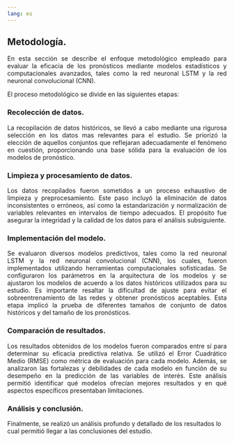 ```yaml
---
lang: es
---
```


## Metodología.

::: {style="text-align: justify"}
En esta sección se describe el enfoque metodológico empleado para evaluar la eficacia de los pronósticos mediante modelos estadísticos y computacionales avanzados, tales como la red neuronal LSTM y la red neuronal convolucional (CNN).

El proceso metodológico se divide en las siguientes etapas:
:::

### Recolección de datos.

::: {style="text-align: justify"}
La recopilación de datos históricos, se llevó a cabo mediante una rigurosa selección en los datos mas relevantes para el estudio. Se priorizó la elección de aquellos conjuntos que reflejaran adecuadamente el fenómeno en cuestión, proporcionando una base sólida para la evaluación de los modelos de pronóstico.
:::

### Limpieza y procesamiento de datos.

::: {style="text-align: justify"}
Los datos recopilados fueron sometidos a un proceso exhaustivo de limpieza y preprocesamiento. Este paso incluyó la eliminación de datos inconsistentes o erróneos, así como la estandarización y normalización de variables relevantes en intervalos de tiempo adecuados. El propósito fue asegurar la integridad y la calidad de los datos para el análisis subsiguiente.
:::

### Implementación del modelo.

::: {style="text-align: justify"}
Se evaluaron diversos modelos predictivos, tales como la red neuronal LSTM y la red neuronal convolucional (CNN), los cuales, fueron implementados utilizando herramientas computacionales sofisticadas. Se configuraron los parámetros en la arquitectura de los modelos y se ajustaron los modelos de acuerdo a los datos históricos utilizados para su estudio. Es importante resaltar la dificultad de ajuste para evitar el sobreentrenamiento de las redes y obtener pronósticos aceptables. Esta etapa implicó la prueba de diferentes tamaños de conjunto de datos históricos y del tamaño de los pronósticos.
:::

<!-- realizaron pruebas preliminares con los múltiples modelos para evaluar su desempeño inicial. -->

<!-- y se seleccionó el más adecuado en función a las metricas de rendimiento  de los datos climáticos.  -->

### Comparación de resultados.

::: {style="text-align: justify"}
Los resultados obtenidos de los modelos fueron comparados entre sí para determinar su eficacia predictiva relativa. Se utilizó el Error Cuadrático Medio (RMSE) como métrica de evaluación para cada modelo. Además, se analizaron las fortalezas y debilidades de cada modelo en función de su desempeño en la predicción de las variables de interés. Este análisis permitió identificar qué modelos ofrecían mejores resultados y en qué aspectos específicos presentaban limitaciones.
:::

### Análisis y conclusión.

Finalmente, se realizó un análisis profundo y detallado de los resultados lo cual permitió llegar a las conclusiones del estudio.
